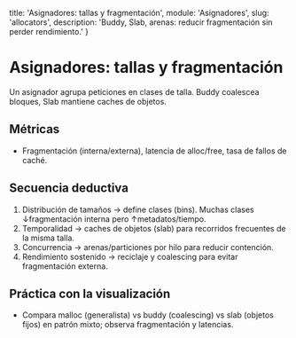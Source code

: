   title: 'Asignadores: tallas y fragmentación',
  module: 'Asignadores',
  slug: 'allocators',
  description: 'Buddy, Slab, arenas: reducir fragmentación sin perder rendimiento.'
}

# Asignadores: tallas y fragmentación

Un asignador agrupa peticiones en clases de talla. Buddy coalescea bloques, Slab mantiene caches de objetos.

## Métricas
- Fragmentación (interna/externa), latencia de alloc/free, tasa de fallos de caché.

## Secuencia deductiva
1. Distribución de tamaños → define clases (bins). Muchas clases ↓fragmentación interna pero ↑metadatos/tiempo.
2. Temporalidad → caches de objetos (slab) para recorridos frecuentes de la misma talla.
3. Concurrencia → arenas/particiones por hilo para reducir contención.
4. Rendimiento sostenido → reciclaje y coalescing para evitar fragmentación externa.

## Práctica con la visualización
- Compara malloc (generalista) vs buddy (coalescing) vs slab (objetos fijos) en patrón mixto; observa fragmentación y latencias.
